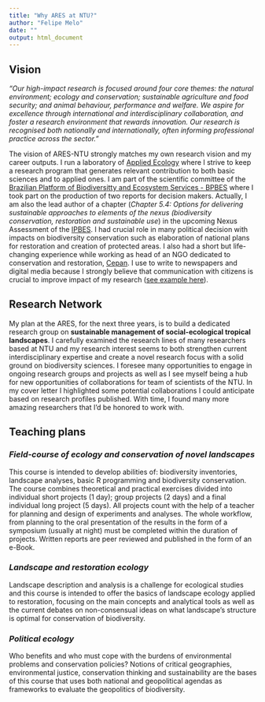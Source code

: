 ```yaml
---
title: "Why ARES at NTU?"
author: "Felipe Melo"
date: ""
output: html_document
---
```

## **Vision**

*"Our high-impact research is focused around four core themes: the natural environment; ecology and conservation; sustainable agriculture and food security; and animal behaviour, performance and welfare. We aspire for excellence through international and interdisciplinary collaboration, and foster a research environment that rewards innovation. Our research is recognised both nationally and internationally, often informing professional practice across the sector."*

The vision of ARES-NTU strongly matches my own research vision and my career outputs. I run a laboratory of [Applied Ecology](ecoaplic.org) where I strive to keep a research program that generates relevant contribution to both basic sciences and to applied ones. I am part of the scientific committee of the [Brazilian Platform of Biodiversitty and Ecosystem Services - BPBES](www.bpbes.net.br) where I took part on the production of two reports for decision makers. Actually, I am also the lead author of a chapter (*Chapter 5.4: Options for delivering sustainable approaches to elements of the nexus (biodiversity conservation, restoration and sustainable use*) in the upcoming Nexus Assessment of the [IPBES](https://ipbes.net/nexus). I had crucial role in many political decision with impacts on biodiversity conservation such as elaboration of national plans for restoration and creation of protected areas. I also had a short but life-changing experience while working as head of an NGO dedicated to conservation and restoration, [Cepan](www.cepan.org.br). I use to write to newspapers and digital media because I strongly believe that communication with citizens is crucial to improve impact of my research ([see example here](https://ecoaplic.org/en/#about)).

## **Research Network**

My plan at the ARES, for the next three years, is to build a dedicated research group on **sustainable management of social-ecological tropical landscapes**. I carefully examined the research lines of many researchers based at NTU and my research interest seems to both strengthen current interdisciplinary expertise and create a novel research focus with a solid ground on biodiversity sciences. I foresee many opportunities to engage in ongoing research groups and projects as well as I see myself being a hub for new opportunities of collaborations for team of scientists of the NTU. In my cover letter I highlighted some potential collaborations I could anticipate based on research profiles published. With time, I found many more amazing researchers that I'd be honored to work with. 


## **Teaching plans**


### *Field-course of ecology and conservation of novel landscapes*

This course is intended to develop abilities of: biodiversity inventories, landscape analyses, basic R programming and biodiversity conservation. The course combines theoretical and practical exercises divided into individual short projects (1 day); group projects (2 days) and a final individual long project (5 days). All projects count with the help of a teacher for planning and design of experiments and analyses. The whole workflow, from planning to the oral presentation of the results in the form of a symposium (usually at night) must be completed within the duration of projects. Written reports are peer reviewed and published in the form of an e-Book.

### *Landscape and restoration ecology*

Landscape description and analysis is a challenge for ecological studies and this course is intended to offer the basics of landscape ecology applied to restoration, focusing on the main concepts and analytical tools as well as the current debates on non-consensual ideas on what landscape's structure is optimal for conservation of biodiversity.

### *Political ecology*

Who benefits and who must cope with the burdens of environmental problems and conservation policies? Notions of critical geographies, environmental justice, conservation thinking and sustainability are the bases of this course that uses both national and geopolitical agendas as frameworks to evaluate the geopolitics of biodiversity.

